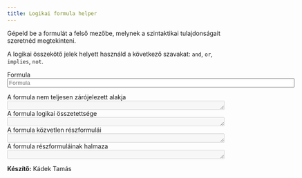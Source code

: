 ```yaml
---
title: Logikai formula helper
---
```


<form>
Gépeld be a formulát a felső mezőbe, melynek a szintaktikai tulajdonságait
szeretnéd megtekinteni.

A logikai összekötő jelek helyett használd a következő szavakat: `and`, `or`,
`implies`, `not`.

<div class="form-group">
<div class="input-group">
<span class="input-group-addon">Formula</span>
<input class="form-control" onkeyup="getProperties(this.value)" name="input" size="80" placeholder="Formula"/> 
</div>
</div>

<div class="form-group">
<label for="output1">A formula nem teljesen zárójelezett alakja</label>
<textarea disabled class="form-control" cols="60" rows="1" name="output1" id="output1"></textarea>
</div>

<div class="form-group">
<label for="output2">A formula logikai összetettsége</label>
<textarea disabled class="form-control" cols="60" rows="1" name="output2" id="output2"></textarea>
</div>

<div class="form-group">
<label for="output3">A formula közvetlen részformulái</label>
<textarea disabled class="form-control" cols="60" rows="1" name="output3" id="output3"></textarea> 
</div>

<div class="form-group">
<label for="output4">A formula részformuláinak halmaza</label>
<textarea disabled class="form-control" cols="60" rows="1" name="output4" id="output4"></textarea> 
</div>

<script type="text/javascript" src="logika.js"></script>

**Készítő:** Kádek Tamás
